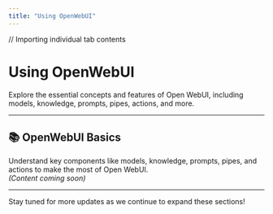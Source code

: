```yaml
---
title: "Using OpenWebUI"
---
```



// Importing individual tab contents

# Using OpenWebUI

Explore the essential concepts and features of Open WebUI, including models, knowledge, prompts, pipes, actions, and more.

---

<Tabs groupId="openwebui-topics">

<TabItem value="models" label="Ollama Models">
<OllamaModels />
</TabItem>

<TabItem value="basics" label="OpenWebUI Basics">

## 📚 OpenWebUI Basics  
Understand key components like models, knowledge, prompts, pipes, and actions to make the most of Open WebUI.  
*(Content coming soon)*

</TabItem>

<TabItem value="encryption" label="Enabling Encryption">
<Encryption />
</TabItem>

<TabItem value="rag" label="RAG Tutorial">
<RAGTutorial />
</TabItem>

</Tabs>

---

Stay tuned for more updates as we continue to expand these sections!
